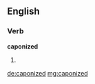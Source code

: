 ==English==

===Verb===
'''caponized'''

# {{past of|[[caponize]]}}

[[de:caponized]]
[[mg:caponized]]